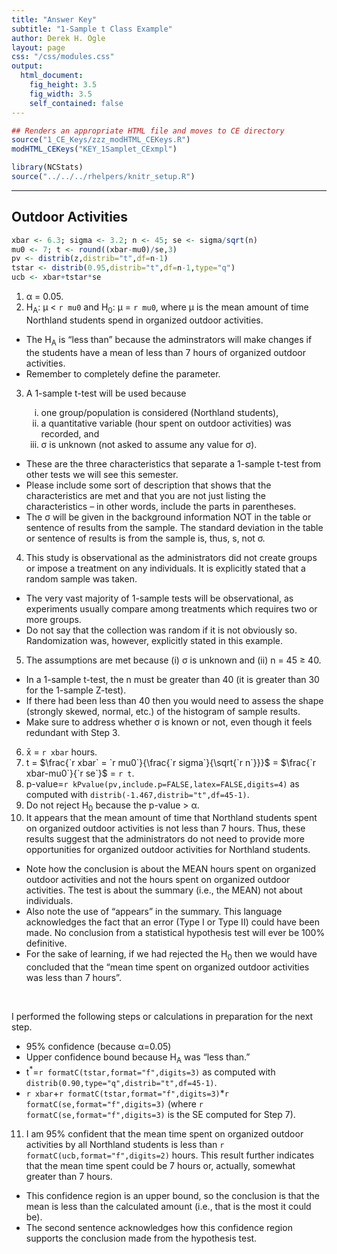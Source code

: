 ```yaml
---
title: "Answer Key"
subtitle: "1-Sample t Class Example"
author: Derek H. Ogle
layout: page
css: "/css/modules.css"
output:
  html_document:
    fig_height: 3.5
    fig_width: 3.5
    self_contained: false
---
```


```r
## Renders an appropriate HTML file and moves to CE directory
source("1_CE_Keys/zzz_modHTML_CEKeys.R")
modHTML_CEKeys("KEY_1Samplet_CExmpl")
```
```r
library(NCStats)
source("../../../rhelpers/knitr_setup.R")
```

----

## Outdoor Activities
```r
xbar <- 6.3; sigma <- 3.2; n <- 45; se <- sigma/sqrt(n)
mu0 <- 7; t <- round((xbar-mu0)/se,3)
pv <- distrib(z,distrib="t",df=n-1)
tstar <- distrib(0.95,distrib="t",df=n-1,type="q")
ucb <- xbar+tstar*se
```

<ol start="1">
<li>&alpha; = 0.05.</li>
<li>H<sub>A</sub>: &mu; < `r mu0` and H<sub>0</sub>: &mu; = `r mu0`, where &mu; is the mean amount of time Northland students spend in organized outdoor activities.</li>
</ol>

<div class="alert alert-warning">
<ul>
  <li>The H<sub>A</sub> is "less than" because the adminstrators will make changes if the students have a mean of less than 7 hours of organized outdoor activities.</li>
  <li>Remember to completely define the parameter.</li>
</ul>
</div>

<ol start="3">
  <li>A 1-sample t-test will be used because</li>
  <ol type="i">
    <li>one group/population is considered (Northland students),</li>
    <li>a quantitative variable (hour spent on outdoor activities) was recorded, and</li>
    <li>&sigma; is unknown (not asked to assume any value for &sigma;).</li>
  </ol>
</ol>

<div class="alert alert-warning">
<ul>
  <li>These are the three characteristics that separate a 1-sample t-test from other tests we will see this semester.</li>
  <li>Please include some sort of description that shows that the characteristics are met and that you are not just listing the characteristics -- in other words, include the parts in parentheses.</li>
  <li>The &sigma; will be given in the background information NOT in the table or sentence of results from the sample. The standard deviation in the table or sentence of results is from the sample is, thus, s, not &sigma;.</li>
</ul>
</div>

<ol start="4">
  <li>This study is observational as the administrators did not create groups or impose a treatment on any individuals. It is explicitly stated that a random sample was taken.</li>
</ol>

<div class="alert alert-warning">
<ul>
  <li>The very vast majority of 1-sample tests will be observational, as experiments usually compare among treatments which requires two or more groups.</li>
  <li>Do not say that the collection was random if it is not obviously so. Randomization was, however, explicitly stated in this example.</li>
</ul>
</div>

<ol start="5">
  <li>The assumptions are met because (i) &sigma; is unknown and (ii) n = 45 &ge; 40.</li>
</ol>  
  
<div class="alert alert-warning">
<ul>
  <li>In a 1-sample t-test, the n must be greater than 40 (it is greater than 30 for the 1-sample Z-test).</li>
  <li>If there had been less than 40 then you would need to assess the shape (strongly skewed, normal, etc.) of the histogram of sample results.</li>
  <li>Make sure to address whether &sigma; is known or not, even though it feels redundant with Step 3.</li>
</ul>
</div>

<ol start="6">
  <li>x&#772; = `r xbar` hours.</li>
  <li>t = $\frac{`r xbar` = `r mu0`}{\frac{`r sigma`}{\sqrt{`r n`}}}$ = $\frac{`r xbar-mu0`}{`r se`}$ = `r t`.</li>
  <li>p-value=`r kPvalue(pv,include.p=FALSE,latex=FALSE,digits=4)` as computed with `distrib(-1.467,distrib="t",df=45-1)`.</li>
<li>Do not reject H<sub>0</sub> because the p-value &gt; &alpha;.</li>
<li>It appears that the mean amount of time that Northland students spent on organized outdoor activities is not less than 7 hours. Thus, these results suggest that the administrators do not need to provide more opportunities for organized outdoor activities for Northland students.</li>
</ol>

<div class="alert alert-warning">
  <ul>
  <li>Note how the conclusion is about the MEAN hours spent on organized outdoor activities and not the hours spent on organized outdoor activities. The test is about the summary (i.e., the MEAN) not about individuals.</li>
  <li>Also note the use of "appears" in the summary. This language acknowledges the fact that an error (Type I or Type II) could have been made. No conclusion from a statistical hypothesis test will ever be 100% definitive.</li>
  <li>For the sake of learning, if we had rejected the H<sub>0</sub> then we would have concluded that the "mean time spent on organized outdoor activities was less than 7 hours".
  </ul>
</div>

<br>

<div class="alert alert-info">
<p>I performed the following steps or calculations in preparation for the next step.</p>
  <ul>
    <li>95% confidence (because &alpha;=0.05)</li>
    <li>Upper confidence bound because H<sub>A</sub> was "less than."
    <li>t<sup>*</sup>=`r formatC(tstar,format="f",digits=3)` as computed with `distrib(0.90,type="q",distrib="t",df=45-1)`.
    <li>`r xbar`+`r formatC(tstar,format="f",digits=3)`*`r formatC(se,format="f",digits=3)` (where `r formatC(se,format="f",digits=3)` is the SE computed for Step 7).
  </ul>
</div>

<ol start="11">
<li>I am 95% confident that the mean time spent on organized outdoor activities by all Northland students is less than `r formatC(ucb,format="f",digits=2)` hours. This result further indicates that the mean time spent could be 7 hours or, actually, somewhat greater than 7 hours.
</ol>

<div class="alert alert-warning">
<ul>
  <li>This confidence region is an upper bound, so the conclusion is that the mean is less than the calculated amount (i.e., that is the most it could be).</li>
  <li>The second sentence acknowledges how this confidence region supports the conclusion made from the hypothesis test.</li>
</ul>
</div>
